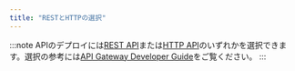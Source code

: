 ```yaml
---
title: "RESTとHTTPの選択"
---
```




:::note
APIのデプロイには[REST API](https://docs.aws.amazon.com/apigateway/latest/developerguide/apigateway-rest-api.html)または[HTTP API](https://docs.aws.amazon.com/apigateway/latest/developerguide/http-api.html)のいずれかを選択できます。選択の参考には[API Gateway Developer Guide](https://docs.aws.amazon.com/apigateway/latest/developerguide/http-api-vs-rest.html)をご覧ください。
:::
